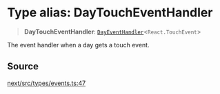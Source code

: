 # Type alias: DayTouchEventHandler

> **DayTouchEventHandler**: [`DayEventHandler`](/api/next/type-aliases/DayEventHandler.mdx)\<`React.TouchEvent`\>

The event handler when a day gets a touch event.

## Source

[next/src/types/events.ts:47](https://github.com/gpbl/react-day-picker/blob/56bfb649e/next/src/types/events.ts#L47)
